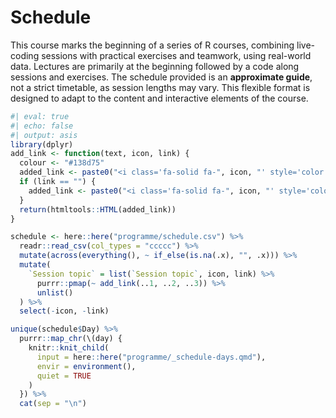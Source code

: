 # Schedule {#sec .unnumbered}

This course marks the beginning of a series of R courses, combining
live-coding sessions with practical exercises and teamwork, using
real-world data. Lectures are primarily at the beginning followed by a
code along sessions and exercises. The schedule provided is an
**approximate guide**, not a strict timetable, as session lengths may
vary. This flexible format is designed to adapt to the content and
interactive elements of the course.

::: panel-tabset
```r
#| eval: true
#| echo: false
#| output: asis
library(dplyr)
add_link <- function(text, icon, link) {
  colour <- "#138d75"
  added_link <- paste0("<i class='fa-solid fa-", icon, "' style='color:", colour, "'></i>&nbsp;&nbsp;<a href=\"", link, "\">", text, "</a>")
  if (link == "") {
    added_link <- paste0("<i class='fa-solid fa-", icon, "' style='color:", colour, "'></i>&nbsp;&nbsp;", text)
  }
  return(htmltools::HTML(added_link))
}

schedule <- here::here("programme/schedule.csv") %>%
  readr::read_csv(col_types = "ccccc") %>%
  mutate(across(everything(), ~ if_else(is.na(.x), "", .x))) %>%
  mutate(
    `Session topic` = list(`Session topic`, icon, link) %>%
      purrr::pmap(~ add_link(..1, ..2, ..3)) %>%
      unlist()
  ) %>%
  select(-icon, -link)

unique(schedule$Day) %>%
  purrr::map_chr(\(day) {
    knitr::knit_child(
      input = here::here("programme/_schedule-days.qmd"),
      envir = environment(),
      quiet = TRUE
    )
  }) %>%
  cat(sep = "\n")
```
:::

